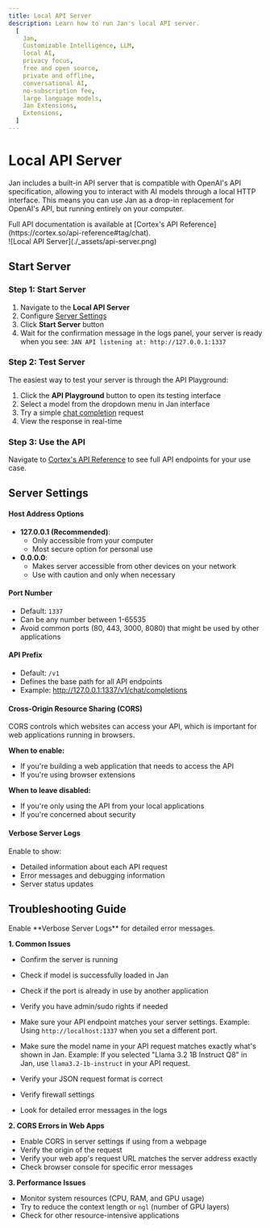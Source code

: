 ```yaml
---
title: Local API Server
description: Learn how to run Jan's local API server.
  [
    Jan,
    Customizable Intelligence, LLM,
    local AI,
    privacy focus,
    free and open source,
    private and offline,
    conversational AI,
    no-subscription fee,
    large language models,
    Jan Extensions,
    Extensions,
  ]
---
```



# Local API Server

Jan includes a built-in API server that is compatible with OpenAI's API specification, allowing you to interact with AI models through a local HTTP interface. This means you can use Jan as a drop-in replacement for OpenAI's API, but running entirely on your computer.

<Callout>
Full API documentation is available at [Cortex's API Reference](https://cortex.so/api-reference#tag/chat).
</Callout>

<br/>
![Local API Server](./_assets/api-server.png)
<br/>


## Start Server

<Steps>

### Step 1: Start Server
1. Navigate to the **Local API Server**
2. Configure [Server Settings](/docs/api-server#server-settings)
3. Click **Start Server** button
4. Wait for the confirmation message in the logs panel, your server is ready when you see: `JAN API listening at: http://127.0.0.1:1337`


### Step 2: Test Server
The easiest way to test your server is through the API Playground:
1. Click the **API Playground** button to open its testing interface
2. Select a model from the dropdown menu in Jan interface
3. Try a simple [chat completion](https://cortex.so/api-reference#tag/chat/post/v1/chat/completions) request
4. View the response in real-time

### Step 3: Use the API 
Navigate to [Cortex's API Reference](https://cortex.so/api-reference#tag/chat) to see full API endpoints for your use case.
</Steps>


## Server Settings

#### Host Address Options
- **127.0.0.1 (Recommended)**: 
  - Only accessible from your computer
  - Most secure option for personal use
- **0.0.0.0**: 
  - Makes server accessible from other devices on your network
  - Use with caution and only when necessary

#### Port Number
- Default: `1337`
- Can be any number between 1-65535
- Avoid common ports (80, 443, 3000, 8080) that might be used by other applications

#### API Prefix
- Default: `/v1`
- Defines the base path for all API endpoints
- Example: http://127.0.0.1:1337/v1/chat/completions

#### Cross-Origin Resource Sharing (CORS)
CORS controls which websites can access your API, which is important for web applications running in browsers.

**When to enable:**
- If you're building a web application that needs to access the API
- If you're using browser extensions

**When to leave disabled:**
- If you're only using the API from your local applications
- If you're concerned about security

#### Verbose Server Logs
Enable to show:
- Detailed information about each API request
- Error messages and debugging information
- Server status updates

## Troubleshooting Guide

<Callout>
Enable **Verbose Server Logs** for detailed error messages.
</Callout>

**1. Common Issues**
   - Confirm the server is running
   - Check if model is successfully loaded in Jan

   - Check if the port is already in use by another application
   - Verify you have admin/sudo rights if needed
   - Make sure your API endpoint matches your server settings. Example: Using `http://localhost:1337` when you set a different port.
   - Make sure the model name in your API request matches exactly what's shown in Jan. Example: If you selected "Llama 3.2 1B Instruct Q8" in Jan, use `llama3.2-1b-instruct` in your API request.
   - Verify your JSON request format is correct
   - Verify firewall settings
   - Look for detailed error messages in the logs

**2. CORS Errors in Web Apps**
   - Enable CORS in server settings if using from a webpage
   - Verify the origin of the request
   - Verify your web app's request URL matches the server address exactly
   - Check browser console for specific error messages

**3. Performance Issues**
   - Monitor system resources (CPU, RAM, and GPU usage)
   - Try to reduce the context length or `ngl` (number of GPU layers)
   - Check for other resource-intensive applications
